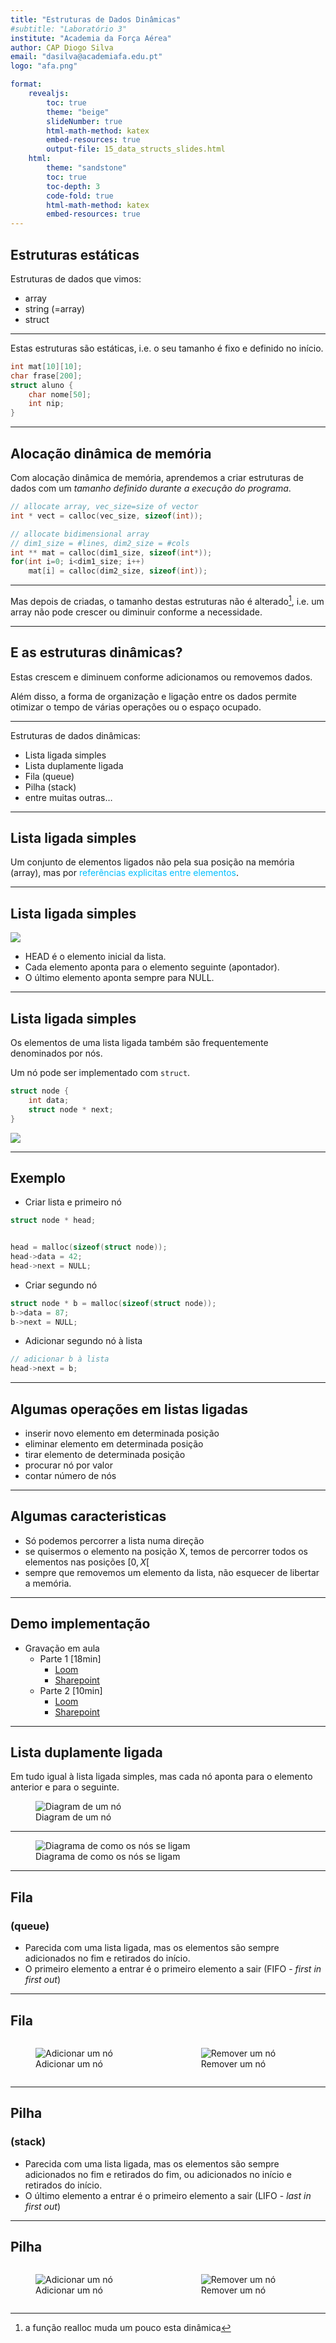 ```yaml
---
title: "Estruturas de Dados Dinâmicas"
#subtitle: "Laboratório 3"
institute: "Academia da Força Aérea"
author: CAP Diogo Silva
email: "dasilva@academiafa.edu.pt"
logo: "afa.png"

format:
    revealjs:
        toc: true
        theme: "beige"
        slideNumber: true
        html-math-method: katex
        embed-resources: true
        output-file: 15_data_structs_slides.html
    html:
        theme: "sandstone"
        toc: true
        toc-depth: 3
        code-fold: true
        html-math-method: katex
        embed-resources: true
---
```




## Estruturas estáticas

Estruturas de dados que vimos:

- array
- string (=array)
- struct

---

Estas estruturas são estáticas, i.e. o seu tamanho é fixo e definido no início.

```c
int mat[10][10];
char frase[200];
struct aluno {
    char nome[50];
    int nip;
}
```

---

## Alocação dinâmica de memória

Com alocação dinâmica de memória, aprendemos a criar estruturas de dados
com um _tamanho definido durante a execução do programa_.

```c
// allocate array, vec_size=size of vector
int * vect = calloc(vec_size, sizeof(int));

// allocate bidimensional array
// dim1_size = #lines, dim2_size = #cols
int ** mat = calloc(dim1_size, sizeof(int*));
for(int i=0; i<dim1_size; i++)
    mat[i] = calloc(dim2_size, sizeof(int));
```

---


Mas depois de criadas, o tamanho destas estruturas não é alterado[^1],
i.e. um array não pode crescer ou diminuir conforme a necessidade.


[^1]: a função realloc muda um pouco esta dinâmica



---

## E as estruturas dinâmicas?
Estas crescem e diminuem conforme adicionamos ou removemos dados.

Além disso, a forma de organização e ligação entre os dados permite
otimizar o tempo de várias operações ou o espaço ocupado. 

---

Estruturas de dados dinâmicas:

- Lista ligada simples
- Lista duplamente ligada
- Fila (queue)
- Pilha (stack)
- entre muitas outras...

---

## Lista ligada simples

Um conjunto de elementos ligados não pela sua posição na memória (array),
mas por <span style="color:DeepSkyBlue">referências explicitas entre elementos</span>.

---

## Lista ligada simples

![](img/cap15/linked-list.PNG)

- HEAD é o elemento inicial da lista.
- Cada elemento aponta para o elemento seguinte (apontador).
- O último elemento aponta sempre para NULL.

---

## Lista ligada simples

Os elementos de uma lista ligada também são frequentemente 
denominados por nós.

Um nó pode ser implementado com `struct`.

```c
struct node {
    int data;
    struct node * next;
}
```

![](img/cap15/linked-list-node.PNG)

---

## Exemplo

- Criar lista e primeiro nó

```c
struct node * head;


head = malloc(sizeof(struct node));
head->data = 42;
head->next = NULL;
```

- Criar segundo nó

```c
struct node * b = malloc(sizeof(struct node));
b->data = 87;
b->next = NULL;
```

- Adicionar segundo nó à lista

```c
// adicionar b à lista
head->next = b;
```

---

## Algumas operações em listas ligadas

- inserir novo elemento em determinada posição
- eliminar elemento em determinada posição
- tirar elemento de determinada posição
- procurar nó por valor
- contar número de nós

---

## Algumas caracteristicas

- Só podemos percorrer a lista numa direção
- se quisermos o elemento na posição X, temos de percorrer
    todos os elementos nas posições $[0,X[$
- sempre que removemos um elemento da lista, não esquecer de libertar a memória.

---

## Demo implementação

- Gravação em aula
    - Parte 1 [18min]
        - [Loom](https://www.loom.com/share/3799c929dc2c4c088379b7348c578f23)
        - [Sharepoint]()
    - Parte 2 [10min]
        - [Loom](https://www.loom.com/share/0a066eabbef54218b82de895c08b785f)
        - [Sharepoint]()

---

## Lista duplamente ligada

Em tudo igual à lista ligada simples,
mas cada nó aponta para o elemento anterior e para o seguinte.

![Diagram de um nó](img/cap15/doubly-linked-list-node.PNG){fig-align="center"}

---

![Diagrama de como os nós se ligam](img/cap15/doubly-linked-list.PNG){fig-align="center"}

---

## Fila
### (queue)

- Parecida com uma lista ligada, mas os elementos são sempre adicionados no fim e retirados do início.
- O primeiro elemento a entrar é o primeiro elemento a sair (FIFO - _first in first out_)

---

## Fila

::: columns

::: column
![Adicionar um nó](img/cap15/stack-push.PNG){fig-align="center"}
:::

::: column
![Remover um nó](img/cap15/stack-pop.PNG){fig-align="center"}

:::

:::

---


## Pilha
### (stack)

- Parecida com uma lista ligada, mas os elementos são sempre adicionados no fim e retirados do fim, ou adicionados no início e retirados do início.
- O último elemento a entrar é o primeiro elemento a sair (LIFO - _last in first out_)

---

## Pilha

::: columns

::: column
![Adicionar um nó](img/cap15/queue-enqueue.PNG){fig-align="center"}
:::

::: column
![Remover um nó](img/cap15/queue-dequeue.PNG){fig-align="center"}

:::

:::

